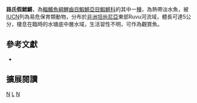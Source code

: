 {{Speciesbox 
| taxon = Nothobranchius lourensi
| status = VU
| status_system = IUCN3.1
| authority =  [[Wildekamp|Wildekamp]], 1977
| synonyms = 
}}
'''路氏假鰓鱂'''，為[[輻鰭魚綱|輻鰭魚綱]][[鯉齒目|鯉齒目]][[鰕鱂亞目|鰕鱂亞目]][[鰕鱂科|鰕鱂科]]的其中一[[種|種]]，為熱帶淡水魚，被[[IUCN|IUCN]]列為易危保育類動物，分布於[[非洲|非洲]][[坦尚尼亞|坦尚尼亞]]東部Ruvu河流域，體長可達5公分，棲息在臨時的水塘底中層水域，生活習性不明，可作為觀賞魚。
== 參考文獻 ==
*{{FishBase_species|genus=Nothobranchius|species=lourensi|year=2014|month=8}}

== 擴展閱讀 ==
{{refbegin}}
{{wikispecies-inline|Nothobranchius lourensi|路氏假鰓鱂}}
{{refend}}
{{Taxonbar|from=Q641856}}

[[Category:觀賞魚|N]]
[[Category:假鰓鱂屬|L]]
[[Category:1977年描述的魚類|N]]